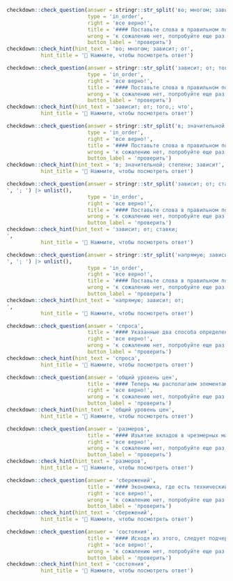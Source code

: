 
```r
checkdown::check_question(answer = stringr::str_split('во; многом; зависит; от', '; ') |> unlist(), 
                          type = 'in_order',
                          right = 'все верно!',
                          title = '#### Поставьте слова в правильном порядке:',
                          wrong = 'к сожалению нет, попробуйте еще раз...',
                          button_label = 'проверить')
checkdown::check_hint(hint_text = 'во; многом; зависит; от',
           hint_title = '🔎 Нажмите, чтобы посмотреть ответ')
```

```r
checkdown::check_question(answer = stringr::str_split('зависит; от; того,; что', '; ') |> unlist(), 
                          type = 'in_order',
                          right = 'все верно!',
                          title = '#### Поставьте слова в правильном порядке:',
                          wrong = 'к сожалению нет, попробуйте еще раз...',
                          button_label = 'проверить')
checkdown::check_hint(hint_text = 'зависит; от; того,; что',
           hint_title = '🔎 Нажмите, чтобы посмотреть ответ')
```

```r
checkdown::check_question(answer = stringr::str_split('в; значительной; степени; зависит', '; ') |> unlist(), 
                          type = 'in_order',
                          right = 'все верно!',
                          title = '#### Поставьте слова в правильном порядке:',
                          wrong = 'к сожалению нет, попробуйте еще раз...',
                          button_label = 'проверить')
checkdown::check_hint(hint_text = 'в; значительной; степени; зависит',
           hint_title = '🔎 Нажмите, чтобы посмотреть ответ')
```

```r
checkdown::check_question(answer = stringr::str_split('зависит; от; ставки; ', '; ') |> unlist(), 
                          type = 'in_order',
                          right = 'все верно!',
                          title = '#### Поставьте слова в правильном порядке:',
                          wrong = 'к сожалению нет, попробуйте еще раз...',
                          button_label = 'проверить')
checkdown::check_hint(hint_text = 'зависит; от; ставки; ',
           hint_title = '🔎 Нажмите, чтобы посмотреть ответ')
```

```r
checkdown::check_question(answer = stringr::str_split('напрямую; зависит; от; ', '; ') |> unlist(), 
                          type = 'in_order',
                          right = 'все верно!',
                          title = '#### Поставьте слова в правильном порядке:',
                          wrong = 'к сожалению нет, попробуйте еще раз...',
                          button_label = 'проверить')
checkdown::check_hint(hint_text = 'напрямую; зависит; от; ',
           hint_title = '🔎 Нажмите, чтобы посмотреть ответ')
```

```r
checkdown::check_question(answer = 'спроса', 
                          title = '#### Указанные два способа определения факторонасыщенности позволяют выявить предложение и спрос не только на факторы производства, но и непосредственно на товары, которые производятся с их участием, так как спрос на факторы производства зависит от ____________ (**спрос**) на конечные товары. Фактороинтенсивность – показатель, дающий представление об относительных затратах факторов на производство единицы какого-либо товара.',
                          right = 'все верно!', 
                          wrong = 'к сожалению нет, попробуйте еще раз...',
                          button_label = 'проверить')
checkdown::check_hint(hint_text = 'спроса',
           hint_title = '🔎 Нажмите, чтобы посмотреть ответ')                          
```

```r
checkdown::check_question(answer = 'общий уровень цен', 
                          title = '#### Теперь мы располагаем элементами теории, которая позволяет определить, от чего зависит ____________ ____________ ____________ (**общий, уровень, цена**) в экономике.',
                          right = 'все верно!', 
                          wrong = 'к сожалению нет, попробуйте еще раз...',
                          button_label = 'проверить')
checkdown::check_hint(hint_text = 'общий уровень цен',
           hint_title = '🔎 Нажмите, чтобы посмотреть ответ')                          
```

```r
checkdown::check_question(answer = 'размеров', 
                          title = '#### Изъятие вкладов в чрезмерных масштабах вследствие паники вкладчиков сказалось негативно на работе банков. Влияние этого фактора на устойчивость банка не зависит от ____________ (**размер**) банка и не знает границ.',
                          right = 'все верно!', 
                          wrong = 'к сожалению нет, попробуйте еще раз...',
                          button_label = 'проверить')
checkdown::check_hint(hint_text = 'размеров',
           hint_title = '🔎 Нажмите, чтобы посмотреть ответ')                          
```

```r
checkdown::check_question(answer = 'сбережений', 
                          title = '#### Экономика, где есть технический прогресс, имеет положительный темп роста ВВП на одного работника даже в долгосрочном периоде. Этот долгосрочный темп роста не зависит от нормы ____________ (**сбережение**).',
                          right = 'все верно!', 
                          wrong = 'к сожалению нет, попробуйте еще раз...',
                          button_label = 'проверить')
checkdown::check_hint(hint_text = 'сбережений',
           hint_title = '🔎 Нажмите, чтобы посмотреть ответ')                          
```

```r
checkdown::check_question(answer = 'состояния', 
                          title = '#### Исходя из этого, следует подчеркнуть важность модернизации и диверсификации экономики и необходимость ее интенсивного развития, что во многом зависит от ____________ (**состояние**) основных средств предприятий и производственного сектора в целом.',
                          right = 'все верно!', 
                          wrong = 'к сожалению нет, попробуйте еще раз...',
                          button_label = 'проверить')
checkdown::check_hint(hint_text = 'состояния',
           hint_title = '🔎 Нажмите, чтобы посмотреть ответ')                          
```
